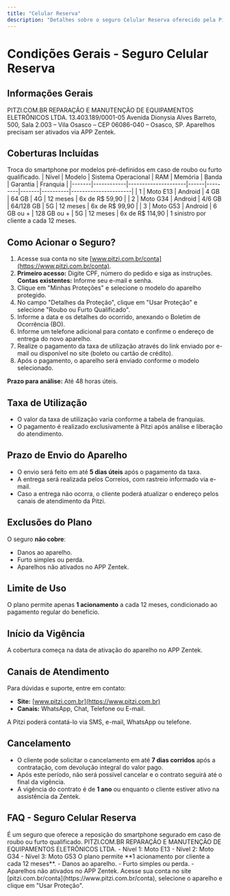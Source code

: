 ```yaml
---
title: "Celular Reserva"
description: "Detalhes sobre o seguro Celular Reserva oferecido pela Pitzi em parceria com a Zentek."
---
```


# Condições Gerais - Seguro Celular Reserva

## Informações Gerais

<AccordionGroup>
  <Accordion title="Empresa Responsável">
    PITZI.COM.BR REPARAÇÃO E MANUTENÇÃO DE EQUIPAMENTOS ELETRÔNICOS LTDA.
  </Accordion>
  <Accordion title="CNPJ">
    13.403.189/0001-05
  </Accordion>
  <Accordion title="Endereço">
    Avenida Dionysia Alves Barreto, 500, Sala 2.003 – Vila Osasco – CEP 06086-040 – Osasco, SP.
  </Accordion>
  <Accordion title="Ativação Obrigatória">
    Aparelhos precisam ser ativados via APP Zentek.
  </Accordion>
</AccordionGroup>

## Coberturas Incluídas

<AccordionGroup>
  <Accordion title="Plano de roubo e furto qualificado">
    Troca do smartphone por modelos pré-definidos em caso de roubo ou furto qualificado.
  </Accordion>
  <Accordion title="Modelos Disponíveis para Reposição">
    | Nível | Modelo     | Sistema Operacional | RAM  | Memória | Banda | Garantia | Franquia             |
    |-------|------------|---------------------|------|---------|-------|----------|----------------------|
    | 1     | Moto E13   | Android             | 4 GB | 64 GB   | 4G    | 12 meses | 6x de R$ 59,90       |
    | 2     | Moto G34   | Android             | 4/6 GB | 64/128 GB | 5G | 12 meses | 6x de R$ 99,90       |
    | 3     | Moto G53   | Android             | 6 GB ou + | 128 GB ou + | 5G | 12 meses | 6x de R$ 114,90 |
  </Accordion>
  <Accordion title="Limite de Uso">
    1 sinistro por cliente a cada 12 meses.
  </Accordion>
</AccordionGroup>

## Como Acionar o Seguro?

1. Acesse sua conta no site [www.pitzi.com.br/conta](https://www.pitzi.com.br/conta).  
2. **Primeiro acesso:** Digite CPF, número do pedido e siga as instruções.  
   **Contas existentes:** Informe seu e-mail e senha.  
3. Clique em "Minhas Proteções" e selecione o modelo do aparelho protegido.  
4. No campo "Detalhes da Proteção", clique em "Usar Proteção" e selecione "Roubo ou Furto Qualificado".  
5. Informe a data e os detalhes do ocorrido, anexando o Boletim de Ocorrência (BO).  
6. Informe um telefone adicional para contato e confirme o endereço de entrega do novo aparelho.  
7. Realize o pagamento da taxa de utilização através do link enviado por e-mail ou disponível no site (boleto ou cartão de crédito).  
8. Após o pagamento, o aparelho será enviado conforme o modelo selecionado.  

**Prazo para análise:** Até 48 horas úteis.

## Taxa de Utilização

- O valor da taxa de utilização varia conforme a tabela de franquias.  
- O pagamento é realizado exclusivamente à Pitzi após análise e liberação do atendimento.

## Prazo de Envio do Aparelho

- O envio será feito em até **5 dias úteis** após o pagamento da taxa.  
- A entrega será realizada pelos Correios, com rastreio informado via e-mail.  
- Caso a entrega não ocorra, o cliente poderá atualizar o endereço pelos canais de atendimento da Pitzi.

## Exclusões do Plano

O seguro **não cobre**:
- Danos ao aparelho.  
- Furto simples ou perda.  
- Aparelhos não ativados no APP Zentek.

## Limite de Uso

O plano permite apenas **1 acionamento** a cada 12 meses, condicionado ao pagamento regular do benefício.

## Início da Vigência

A cobertura começa na data de ativação do aparelho no APP Zentek.

## Canais de Atendimento

Para dúvidas e suporte, entre em contato:  
- **Site:** [www.pitzi.com.br](https://www.pitzi.com.br)  
- **Canais:** WhatsApp, Chat, Telefone ou E-mail.  

A Pitzi poderá contatá-lo via SMS, e-mail, WhatsApp ou telefone.

## Cancelamento

- O cliente pode solicitar o cancelamento em até **7 dias corridos** após a contratação, com devolução integral do valor pago.  
- Após este período, não será possível cancelar e o contrato seguirá até o final da vigência.  
- A vigência do contrato é de **1 ano** ou enquanto o cliente estiver ativo na assistência da Zentek.

## FAQ - Seguro Celular Reserva

<AccordionGroup>
  <Accordion title="O que é o Seguro Celular Reserva?">
    É um seguro que oferece a reposição do smartphone segurado em caso de roubo ou furto qualificado.
  </Accordion>
  <Accordion title="Qual empresa é responsável pelo seguro?">
    PITZI.COM.BR REPARAÇÃO E MANUTENÇÃO DE EQUIPAMENTOS ELETRÔNICOS LTDA.
  </Accordion>
  <Accordion title="Quais são os modelos disponíveis para reposição?">
    - Nível 1: Moto E13  
    - Nível 2: Moto G34  
    - Nível 3: Moto G53
  </Accordion>
  <Accordion title="Como funciona o limite de uso do seguro?">
    O plano permite **1 acionamento por cliente a cada 12 meses**.
  </Accordion>
  <Accordion title="O que o seguro não cobre?">
    - Danos ao aparelho.  
    - Furto simples ou perda.  
    - Aparelhos não ativados no APP Zentek.
  </Accordion>
  <Accordion title="Como faço para acionar o seguro?">
    Acesse sua conta no site [pitzi.com.br/conta](https://www.pitzi.com.br/conta), selecione o aparelho e clique em "Usar Proteção".
  </Accordion>
</AccordionGroup>
